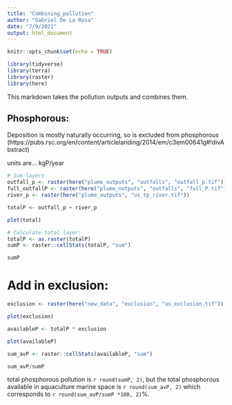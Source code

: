 ```yaml
---
title: "Combining_pollution"
author: "Gabriel De La Rosa"
date: "7/9/2021"
output: html_document
---
```


```r
knitr::opts_chunk$set(echo = TRUE)

library(tidyverse)
library(terra)
library(raster)
library(here)
```

This markdown takes the pollution outputs and combines them.

## Phosphorous:

Deposition is mostly naturally occurring, so is excluded from phosphorous (https://pubs.rsc.org/en/content/articlelanding/2014/em/c3em00641g#!divAbstract)

units are... kgP/year


```r
# Sum layers
outfall_p <- raster(here("plume_outputs", "outfalls", "outfall_p.tif"))
full_outfallP <- raster(here("plume_outputs", "outfalls", "full_P.tif"))
river_p <- raster(here("plume_outputs", "us_tp_river.tif"))

totalP <- outfall_p + river_p

plot(total)

# Calculate total layer:
totalP <- as.raster(totalP)
sumP <- raster::cellStats(totalP, "sum")

sumP
```
# Add in exclusion:

```r
exclusion <- raster(here("new_data", "exclusion", "us_exclusion.tif"))

plot(exclusion)

availableP <- totalP * exclusion

plot(availableP)

sum_avP <- raster::cellStats(availableP, "sum")

sum_avP/sumP
```

total phosphorous pollution is  `r round(sumP, 2)`, but the total phosphorous available in aquaculture marine space is `r round(sum_avP, 2)` which corresponds to `r round(sum_avP/sumP *100, 2)`%.





